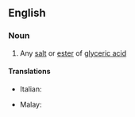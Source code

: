 ==English==

===Noun===
{{en-noun}}

# {{lb|en|organic chemistry}} Any [[salt]] or [[ester]] of [[glyceric acid]]

====Translations====
{{trans-top|glycerate}}
* Italian: {{t|it|glicerato|m}}
{{trans-mid}}
* Malay: {{t|ms|gliserat}}
{{trans-bottom}}